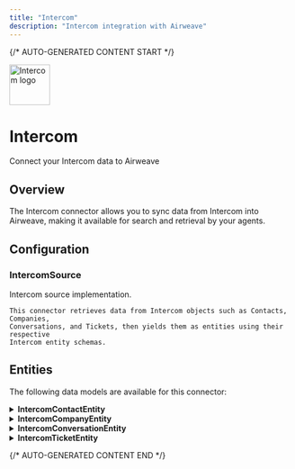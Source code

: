 ```yaml
---
title: "Intercom"
description: "Intercom integration with Airweave"
---
```


{/* AUTO-GENERATED CONTENT START */}

<div className="connector-header">
  <img src="icon.svg" alt="Intercom logo" width="72" height="72" className="connector-icon" />
  <div className="connector-info">
    <h1>Intercom</h1>
    <p>Connect your Intercom data to Airweave</p>
  </div>
</div>

## Overview

The Intercom connector allows you to sync data from Intercom into Airweave, making it available for search and retrieval by your agents.

## Configuration


### IntercomSource

Intercom source implementation.

    This connector retrieves data from Intercom objects such as Contacts, Companies,
    Conversations, and Tickets, then yields them as entities using their respective
    Intercom entity schemas.


## Entities

The following data models are available for this connector:


<details>
<summary><strong>IntercomContactEntity</strong></summary>

Schema for Intercom contact entities.

    Contacts in Intercom can be either users or leads with associated profile data.

| Field | Type | Description |
|-------|------|-------------|
| role | Optional[str] | The type of contact - either 'user' or 'lead' |
| external_id | Optional[str] | A unique identifier for the contact provided by your application |
| email | Optional[str] | The contact's email address |
| phone | Optional[str] | The contact's phone number |
| name | Optional[str] | The contact's full name |
| avatar | Optional[str] | URL to the contact's avatar or profile image |
| created_at | Optional[datetime] | Creation time of the contact, represented as UTC Unix timestamp |
| updated_at | Optional[datetime] | Last updated time of the contact, represented as UTC Unix timestamp |
| archived | bool | Indicates whether the contact has been archived |

</details>

<details>
<summary><strong>IntercomCompanyEntity</strong></summary>

Schema for Intercom company entities.

    Companies in Intercom represent organizations that your contacts belong to.

| Field | Type | Description |
|-------|------|-------------|
| name | Optional[str] | The company's name |
| company_id | Optional[str] | A unique identifier for the company |
| plan | Optional[str] | The plan or subscription level of the company |
| monthly_spend | Optional[float] | The monthly spend or revenue associated with this company |
| session_count | Optional[int] | The number of sessions associated with the company |
| user_count | Optional[int] | The number of users associated with the company |
| website | Optional[str] | The company's website URL |
| created_at | Optional[datetime] | Creation time of the company, represented as UTC Unix timestamp |
| updated_at | Optional[datetime] | Last updated time of the company, represented as UTC Unix timestamp |
| archived | bool | Indicates whether the company has been archived |

</details>

<details>
<summary><strong>IntercomConversationEntity</strong></summary>

Schema for Intercom conversation entities.

    Conversations in Intercom represent message threads between contacts and your team.

| Field | Type | Description |
|-------|------|-------------|
| conversation_id | str | The unique identifier for the conversation in Intercom |
| title | Optional[str] | The title or subject of the conversation |
| state | Optional[str] | The current state of the conversation (e.g., 'open', 'closed') |
| created_at | Optional[datetime] | The time the conversation was created, represented as UTC Unix timestamp |
| updated_at | Optional[datetime] | The time the conversation was last updated, represented as UTC Unix timestamp |
| archived | bool | Indicates whether the conversation has been archived |

</details>

<details>
<summary><strong>IntercomTicketEntity</strong></summary>

Schema for Intercom ticket entities.

    Tickets in Intercom represent structured support requests that can be tracked and managed.

| Field | Type | Description |
|-------|------|-------------|
| subject | Optional[str] | The subject or title of the ticket |
| description | Optional[str] | The detailed description of the ticket |
| state | Optional[str] | The current state of the ticket (e.g., 'open', 'closed') |
| contact_id | Optional[str] | The ID of the contact associated with this ticket |
| company_id | Optional[str] | The ID of the company associated with this ticket |
| created_at | Optional[datetime] | The time the ticket was created, represented as UTC Unix timestamp |
| updated_at | Optional[datetime] | The time the ticket was last updated, represented as UTC Unix timestamp |
| archived | bool | Indicates whether the ticket has been archived |

</details>


{/* AUTO-GENERATED CONTENT END */}
